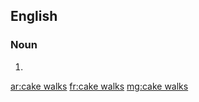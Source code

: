 {{also|cakewalks|cake-walks}}
==English==

===Noun===
{{head|en|noun plural form|head=[[cake]] [[walks]]}}

# {{plural of|cake walk|lang=en}}

[[ar:cake walks]]
[[fr:cake walks]]
[[mg:cake walks]]